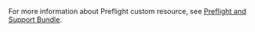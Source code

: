 For more information about Preflight custom resource, see [Preflight and Support Bundle](/reference/custom-resource-preflight).
